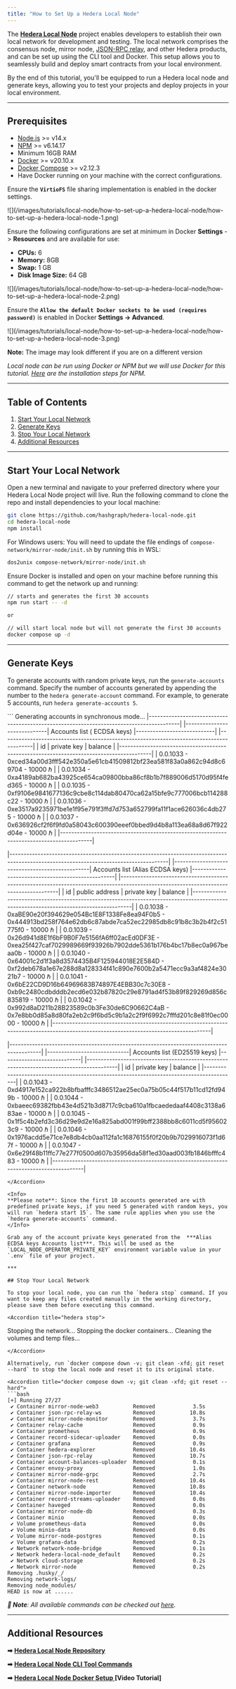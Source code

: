 ```yaml
---
title: "How to Set Up a Hedera Local Node"
---
```



The [**Hedera Local Node**](https://github.com/hashgraph/hedera-local-node) project enables developers to establish their own local network for development and testing. The local network comprises the consensus node, mirror node, [JSON-RPC relay](https://github.com/hashgraph/hedera-json-rpc-relay#readme), and other Hedera products, and can be set up using the CLI tool and Docker. This setup allows you to seamlessly build and deploy smart contracts from your local environment.

By the end of this tutorial, you'll be equipped to run a Hedera local node and generate keys, allowing you to test your projects and deploy projects in your local environment.

***

## Prerequisites

* [Node.js](https://nodejs.org/en) >= v14.x
* [NPM](https://docs.npmjs.com/downloading-and-installing-node-js-and-npm) >= v6.14.17
* Minimum 16GB RAM
* [Docker](https://www.docker.com/) >= v20.10.x
* [Docker Compose](https://docs.docker.com/compose/) >= v2.12.3
* Have Docker running on your machine with the correct configurations.

<Accordion title="Docker configuration 🛠️">
<a href="https://github.com/hashgraph/hedera-local-node#requirements"></a>


Ensure the **`VirtioFS`** file sharing implementation is enabled in the docker settings.

<Frame>
![](/images/tutorials/local-node/how-to-set-up-a-hedera-local-node/how-to-set-up-a-hedera-local-node-1.png)
</Frame>

Ensure the following configurations are set at minimum in Docker **Settings** -> **Resources** and are available for use:

* **CPUs:** 6
* **Memory:** 8GB
* **Swap:** 1 GB
* **Disk Image Size:** 64 GB

<Frame>
![](/images/tutorials/local-node/how-to-set-up-a-hedera-local-node/how-to-set-up-a-hedera-local-node-2.png)
</Frame>

Ensure the **`Allow the default Docker sockets to be used (requires password)`** is enabled in Docker **Settings -> Advanced**.

<Frame>
![](/images/tutorials/local-node/how-to-set-up-a-hedera-local-node/how-to-set-up-a-hedera-local-node-3.png)
</Frame>

**Note:** The image may look different if you are on a different version
</Accordion>

*Local node can be run using Docker or NPM but we will use Docker for this tutorial. *[Here](https://github.com/hashgraph/hedera-local-node#official-npm-release)* are the installation steps for NPM.*

***

## Table of Contents

1. [Start Your Local Network](#start-your-local-network)
2. [Generate Keys](#generate-keys)
3. [Stop Your Local Network](#stop-your-local-network)
4. [Additional Resources](#additional-resources)

***

## Start Your Local Network

Open a new terminal and navigate to your preferred directory where your Hedera Local Node project will live. Run the following command to clone the repo and install dependencies to your local machine:

```bash
git clone https://github.com/hashgraph/hedera-local-node.git
cd hedera-local-node
npm install
```

For Windows users: You will need to update the file endings of `compose-network/mirror-node/init.sh` by running this in WSL:

```bash
dos2unix compose-network/mirror-node/init.sh
```

Ensure Docker is installed and open on your machine before running this command to get the network up and running:

```bash
// starts and generates the first 30 accounts
npm run start -- -d

or

// will start local node but will not generate the first 30 accounts
docker compose up -d
```

***

## Generate Keys

To generate accounts with random private keys, run the `generate-accounts` command. Specify the number of accounts generated by appending the number to the `hedera generate-account` command. For example, to generate 5 accounts, run `hedera generate-accounts 5`.

<Accordion title="hedera generate-accounts 5 ">
```
Generating accounts in synchronous mode...
|-----------------------------------------------------------------------------------------|
|-----------------------------| Accounts list ( ECDSA  keys) |----------------------------|
|-----------------------------------------------------------------------------------------|
|    id    |                            private key                            |  balance |
|-----------------------------------------------------------------------------------------|
| 0.0.1033 - 0xced34a00d3fff542e350a5e61cb41509812bf23ea581f83a0a862c94d8c69704 - 10000 ℏ |
| 0.0.1034 - 0xa4189ab682ba43925ce654ca09800bba86cf8b1b7f889006d5170d95f4fed365 - 10000 ℏ |
| 0.0.1035 - 0xf9106e9841677136c9cbe8c114dab80470ca62a15bfe9c777006bcb114288c22 - 10000 ℏ |
| 0.0.1036 - 0xe3517a9235971be1e1f95e791f3ffd7d753a652799fa11f1ace626036c4db275 - 10000 ℏ |
| 0.0.1037 - 0x636926cf2f6f9fd0a58043c600390eeef0bbed9d4b8a113ea68a8d67f922d04e - 10000 ℏ |
|-----------------------------------------------------------------------------------------|

|--------------------------------------------------------------------------------------------------------------------------------------|
|------------------------------------------------| Accounts list (Alias ECDSA keys) |--------------------------------------------------|
|--------------------------------------------------------------------------------------------------------------------------------------|
|    id    |               public address               |                             private key                            | balance |
|--------------------------------------------------------------------------------------------------------------------------------------|
| 0.0.1038 - 0xaBE90e20f394629e054Bc1E8F1338Fe8ea94F0b5 - 0x444913bd258f764e62db6c87abde7ca52ec22985db8c91b8c3b2b4f2c51775f0 - 10000 ℏ |
| 0.0.1039 - 0x26d941d8E1f6bF9B0F7e5156fA6ff02acEd0DF3E - 0xea25f427caf7029989669f93926b7902dde5361b176b4bc17b8ec0a967beaa0b - 10000 ℏ |
| 0.0.1040 - 0x64001c2d1f3a8d3574435B4F125944018E2E584D - 0xf2deb678a1e67e288d8a128334f41c890e7600b2a5471ecc9a3af4824e3021b7 - 10000 ℏ |
| 0.0.1041 - 0x6bE22CD9D16b64969683B74897E4EBB30c7c30E8 - 0xb9c2480cdbdddb2ecd6e032b87820c29e8791ad4f53b89f829269d856c835819 - 10000 ℏ |
| 0.0.1042 - 0x992d8aD211b28B23589c0b3Fe30de6C90662C4aB - 0x7e8bb0d85a8d80fa2eb2c9f6bd5c9b1a2c2f9f6992c7fffd201c8e81f0ec0000 - 10000 ℏ |
|--------------------------------------------------------------------------------------------------------------------------------------|

|-----------------------------------------------------------------------------------------|
|-----------------------------| Accounts list (ED25519 keys) |----------------------------|
|-----------------------------------------------------------------------------------------|
|    id    |                            private key                            |  balance |
|-----------------------------------------------------------------------------------------|
| 0.0.1043 - 0xd4917e152ca922b8bfbafffc3486512ae25ec0a75b05c44f517b11cd12fd949b - 10000 ℏ |
| 0.0.1044 - 0xbaeec69382fbb43e4d521b3d8717c9cba610a1fbcaededaaf4408c3138a683ae - 10000 ℏ |
| 0.0.1045 - 0x1f5c4b2efd3c36d29e9d2e16a825abd001f99bff2388bb8c6011cd5f956023c9 - 10000 ℏ |
| 0.0.1046 - 0x1976acdd5e71ce7e8db4cb0aa112fa1c16876155f0f20b9b7029916073f1d67f - 10000 ℏ |
| 0.0.1047 - 0x6e29f48b11ffc77e277f0500d607b35956da58f1ed30aad003fb1846bfffc483 - 10000 ℏ |
|-----------------------------------------------------------------------------------------|
```
</Accordion>

<Info>
**Please note**: Since the first 10 accounts generated are with predefined private keys, if you need 5 generated with random keys, you will run `hedera start 15`. The same rule applies when you use the `hedera generate-accounts` command.
</Info>

Grab any of the account private keys generated from the  ***Alias ECDSA keys Accounts list***. This will be used as the `LOCAL_NODE_OPERATOR_PRIVATE_KEY` environment variable value in your `.env` file of your project.

***

## Stop Your Local Network

To stop your local node, you can run the `hedera stop` command. If you want to keep any files created manually in the working directory, please save them before executing this command.

<Accordion title="hedera stop">
```
Stopping the network...
Stopping the docker containers...
Cleaning the volumes and temp files...
```
</Accordion>

Alternatively, run `docker compose down -v; git clean -xfd; git reset --hard` to stop the local node and reset it to its original state.

<Accordion title="docker compose down -v; git clean -xfd; git reset --hard">
```bash
[+] Running 27/27
 ✔ Container mirror-node-web3           Removed            3.5s 
 ✔ Container json-rpc-relay-ws          Removed           10.8s 
 ✔ Container mirror-node-monitor        Removed            3.7s 
 ✔ Container relay-cache                Removed            0.9s 
 ✔ Container prometheus                 Removed            0.9s 
 ✔ Container record-sidecar-uploader    Removed            0.0s 
 ✔ Container grafana                    Removed            0.9s 
 ✔ Container hedera-explorer            Removed           10.4s 
 ✔ Container json-rpc-relay             Removed           10.7s 
 ✔ Container account-balances-uploader  Removed            0.1s 
 ✔ Container envoy-proxy                Removed            1.0s 
 ✔ Container mirror-node-grpc           Removed            2.7s 
 ✔ Container mirror-node-rest           Removed           10.4s 
 ✔ Container network-node               Removed           10.8s 
 ✔ Container mirror-node-importer       Removed           10.4s 
 ✔ Container record-streams-uploader    Removed            0.0s 
 ✔ Container haveged                    Removed            0.0s 
 ✔ Container mirror-node-db             Removed            0.3s 
 ✔ Container minio                      Removed            0.0s 
 ✔ Volume prometheus-data               Removed            0.0s 
 ✔ Volume minio-data                    Removed            0.0s 
 ✔ Volume mirror-node-postgres          Removed            0.1s 
 ✔ Volume grafana-data                  Removed            0.2s 
 ✔ Network network-node-bridge          Removed            0.1s 
 ✔ Network hedera-local-node_default    Removed            0.2s 
 ✔ Network cloud-storage                Removed            0.2s 
 ✔ Network mirror-node                  Removed            0.2s 
Removing .husky/_/
Removing network-logs/
Removing node_modules/
HEAD is now at ......
```
</Accordion>

***📣 Note**: All available commands can be checked out* [*here*](https://github.com/hashgraph/hedera-local-node/tree/main?tab=readme-ov-file#using-hedera-local)*.*

***

## Additional Resources

**➡** [**Hedera Local Node Repository**](https://github.com/hashgraph/hedera-local-node#readme)

**➡** [**Hedera Local Node CLI Tool Commands**](https://github.com/hashgraph/hedera-local-node#using-hedera-local)

**➡** [**Hedera Local Node Docker Setup** ](https://www.youtube.com/watch?v=KOhzu6ftmbY)**\[Video Tutorial]**
